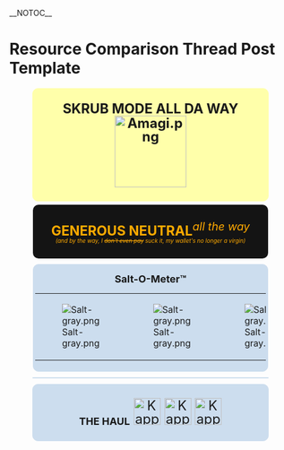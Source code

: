 __NOTOC__

=Resource Comparison Thread Post Template=

<center><div style="width:420px;border:1px solid #FFA;border-radius:10px;font-size:24px;line-height:100%;background-color:#FFA">'''SKRUB MODE ALL DA WAY [[File:Amagi.png|128px|link=]]'''</div>

<div style="width:420px;margin:6px auto 6px auto;border:3px solid #141414;border-radius:10px;box-sizing:border-box;-moz-box-sizing:border-box;font-size:24px;line-height:100%;color:#FA0;background-color:#141414;text-align:center;">'''GENEROUS NEUTRAL'''<sup>''all the way''</sup><br/><span style="font-size:10px;line-height:100%;margin:3px;padding:0;">''(and by the way, I <s>don't even pay</s> suck it, my wallet's no longer a virgin)''</span></div>

{{ResourceReport-FullMan
|before_fuel = 299526
|before_ammo = 299526
|before_steel = 300000
|before_bauxite = 300000
|after_fuel = Sadness
|after_ammo = Fear
|after_steel = Anger
|after_bauxite = Disgust
|used_fuel = ??
|used_ammo = ??
|used_steel = ??
|used_bauxite = ??
|used_bucket = 1299 -> ???
|note = {{ShipLink|Hayanami}} where u at
}}

{{MedalReport-5
|e1 = None
|e2 = None
|e3 = None
|e4 = None
}}

<div style="width:420px;margin:10px auto 10px auto;border:1px solid #CDE;border-radius:10px;box-sizing:border-box;padding:3px;background-color:#CDE">
<span style="font-size:18px;line-height:100%;">'''Salt-O-Meter™'''</span>
{|
|[[File:Salt-gray.png|link=]]
|[[File:Salt-gray.png|link=]]
|[[File:Salt-gray.png|link=]]
|[[File:Salt-gray.png|link=]]
|[[File:Salt-gray.png|link=]]
|[[File:Salt-gray.png|link=]]
|[[File:Salt-gray.png|link=]]
|[[File:Salt-gray.png|link=]]
|[[File:Salt-gray.png|link=]]
|[[File:Salt-gray.png|link=]]
|}
</div>
</center>

<div style="width:420px;margin:10px auto 10px auto;border:1px solid #CDE;border-radius:10px;background-color:#CDE">
{{Progress
|100.00000000
|Still can't into floats<br/>(actual value: 100.00000000%)}}</div>

<center>
<div style="width:420px;border:1px solid #CDE;border-radius:10px;font-size:24px;line-height:100%;background-color:#CDE"><span style="font-size:18px;line-height:100%;">'''THE HAUL'''</span>
[[File:Kappa.png|48px]] [[File:Kappa.png|48px]] [[File:Kappa.png|48px]]
</div>
</center>